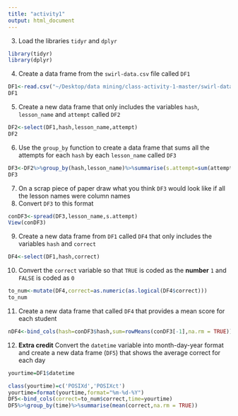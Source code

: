 ```yaml
---
title: "activity1"
output: html_document
---
```

3. Load the libraries  `tidyr` and `dplyr`
```r

library(tidyr)
library(dplyr)

```

4. Create a data frame from the `swirl-data.csv` file called `DF1`
```r
DF1<-read.csv("~/Desktop/data mining/class-activity-1-master/swirl-data.csv")
DF1
```


5. Create a new data frame that only includes the variables `hash`, `lesson_name` and `attempt` called `DF2`


```r
DF2<-select(DF1,hash,lesson_name,attempt)
DF2
```

6. Use the `group_by` function to create a data frame that sums all the attempts for each `hash` by each `lesson_name` called `DF3`

```r
DF3<-DF2%>%group_by(hash,lesson_name)%>%summarise(s.attempt=sum(attempt))
DF3
```


7. On a scrap piece of paper draw what you think `DF3` would look like if all the lesson names were column names
8. Convert `DF3` to this format  


```r
conDF3<-spread(DF3,lesson_name,s.attempt)
View(conDF3)
```

9. Create a new data frame from `DF1` called `DF4` that only includes the variables `hash` and `correct`
```r
DF4<-select(DF1,hash,correct)
```


10. Convert the `correct` variable so that `TRUE` is coded as the **number** `1` and `FALSE` is coded as `0`  
```r
to_num<-mutate(DF4,correct=as.numeric(as.logical(DF4$correct)))
to_num
```

11. Create a new data frame that called `DF4` that provides a mean score for each student
```r
nDF4<-bind_cols(hash=conDF3$hash,sum=rowMeans(conDF3[-1],na.rm = TRUE))

```

12. **Extra credit** Convert the `datetime` variable into month-day-year format and create a new data frame (`DF5`) that shows the average correct for each day



```r
yourtime=DF1$datetime

class(yourtime)=c('POSIXd','POSIXct')
yourtime=format(yourtime,format="%m-%d-%Y")
DF5<-bind_cols(correct=to_num$correct,time=yourtime)
DF5%>%group_by(time)%>%summarise(mean(correct,na.rm = TRUE))
```

